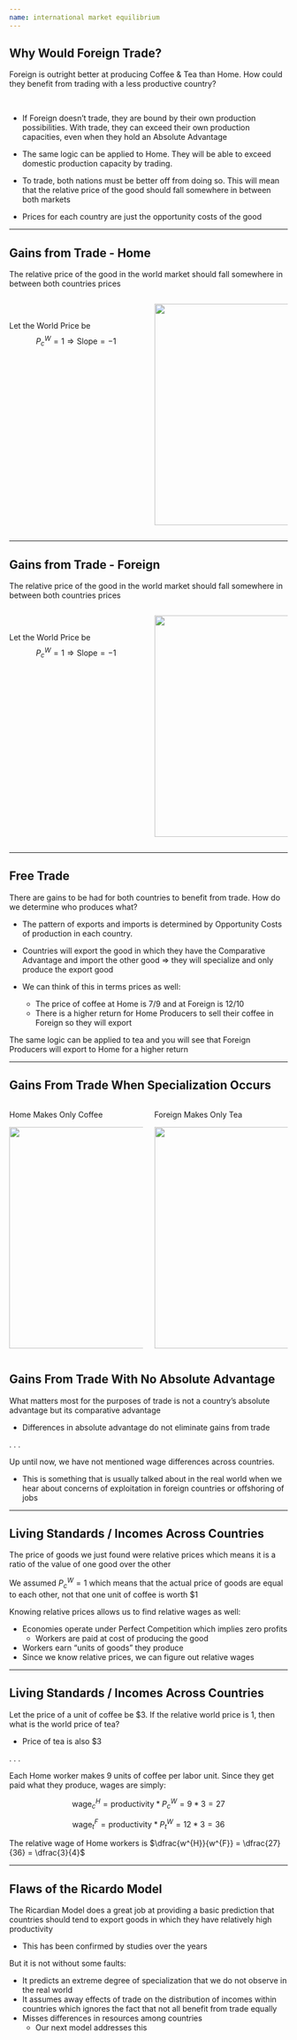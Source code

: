 ```yaml
---
name: international market equilibrium 
---
```


## Why Would Foreign Trade?

[Foreign]{.hi-teal} is outright better at producing [Coffee & Tea]{.hi} than [Home]{.hi-red}.
How could they benefit from trading with a less productive country?

<br>

::: {.incremental}
- If [Foreign]{.hi-teal} doesn't trade, they are bound by their own production possibilities. 
With trade, they can exceed their own production capacities, [even when they hold an Absolute Advantage]{.h}

- The same logic can be applied to [Home]{.hi-red}. 
They will be able to exceed domestic production capacity by trading.

- To trade, both nations must be better off from doing so. 
This will mean that the [relative price]{.h} of the good should fall somewhere in between both markets

- Prices for each country are just the [opportunity costs of the good]{.hi-orange}
:::

---

## Gains from Trade - Home

The [relative price]{.h} of the good in the world market should fall somewhere in between both countries prices 

:::: {.columns}

::: {.column width="50%"}
<br>

\begin{align*}
    P_{c}^{H} &< P_{c}^{W} < P_{c}^{F} \\ \\
    \dfrac{7}{9} &< P_{c}^{W} < \dfrac{12}{10}
\end{align*}

::: {.fragment}
[Let the World Price be ]{.h .align-center}
$$ 
    P_{c}^{W} = 1 \Rightarrow \text{Slope} = -1
$$ 
:::

:::

::: {.column width="50%"}

::: {.fragment}
![](images/Home-Trade-01.png){fig-align="center" height="400"}
:::

:::

::::

---

## Gains from Trade - Foreign

The [relative price]{.h} of the good in the world market should fall somewhere in between both countries prices 

:::: {.columns}

::: {.column width="50%"}
<br>

\begin{align*}
    P_{c}^{H} &< P_{c}^{W} < P_{c}^{F} \\ \\
    \dfrac{7}{9} &< P_{c}^{W} < \dfrac{12}{10}
\end{align*}

[Let the World Price be ]{.h .align-center}
$$ 
    P_{c}^{W} = 1 \Rightarrow \text{Slope} = -1
$$ 

:::

::: {.column width="50%"}

![](images/Foreign-Trade-01.png){fig-align="center" height="400"}

:::

::::

---

## Free Trade

There are gains to be had for [both countries to benefit from trade]{.h}. 
How do we determine who produces what?

::: {.incremental}
- The pattern of exports and imports is determined by [Opportunity Costs]{.hi-orange} of production in each country.

- Countries will [export]{.h} the good in which they have the [Comparative Advantage]{.hi} and [import]{.h} the other good $\Rightarrow$ they will [specialize and only produce the export good]{.h}

- We can think of this in terms prices as well:

    - The price of coffee at [Home is 7/9]{.hi-red} and at [Foreign is 12/10]{.hi-teal}
    - There is a higher return for [Home Producers]{.hi-red} to sell their coffee in [Foreign]{.hi-teal} so they will [export]{.h}
:::

::: {.notes}
The same logic can be applied to tea and you will see that [Foreign Producers]{.hi-teal} will export to [Home]{.hi-red} for a higher return
:::

---

## Gains From Trade When Specialization Occurs

:::: {.columns}

::: {.column width="50%"}
[Home Makes Only Coffee]{.hi-red .align-center}

![](images/Home-Trade-02.png){fig-align="center" height="400"}

:::

::: {.column width="50%"}
[Foreign Makes Only Tea]{.hi-teal .align-center}

![](images/Foreign-Trade-02.png){fig-align="center" height="400"}

:::

::::

## Gains From Trade With No Absolute Advantage

What matters most for the purposes of trade is not a country's [absolute advantage]{.h} but its [comparative advantage]{.h}

- Differences in [absolute advantage]{.h} do not eliminate gains from trade

. . .

Up until now, we have not mentioned wage differences across countries.

- This is something that is usually talked about in the real world when we hear about concerns of exploitation in foreign countries or offshoring of jobs

---

## Living Standards / Incomes Across Countries

The price of goods we just found were [relative prices]{.h} which means it is a ratio of the value of one good over the other

We assumed $P_{c}^{W} = 1$ which means that the [actual]{.hi} price of goods are equal to each other, [not that one unit of coffee is worth $1]{.h}

Knowing [relative prices]{.h} allows us to find [relative wages]{.h} as well:

::: {.incremental}
- Economies operate under Perfect Competition which implies zero profits
    - Workers are paid at cost of producing the good
- Workers earn "units of goods" they produce
- Since we know [relative prices]{.h}, we can figure out [relative wages]{.h}
:::

---

## Living Standards / Incomes Across Countries

Let the price of a unit of coffee be $3. 
If the relative world price is 1, then what is the world price of tea?

::: {.fragment}
- Price of tea is also $3
:::

. . .

Each [Home worker]{.hi-red} makes 9 units of coffee per labor unit. 
Since they get paid what they produce, wages are simply:

::: {.fragment .small}
$$
    \text{wage}_{c}^{H} = \text{productivity} * P_{c}^{W} = 9 * 3 = 27
$$
:::

::: {.fragment .small}
$$
    \text{wage}_{t}^{F} = \text{productivity} * P_{t}^{W} = 12 * 3 = 36
$$
:::

::: {.fragment .small .align-center}
The [relative wage]{.h} of [Home workers]{.hi-red} is $\dfrac{w^{H}}{w^{F}} = \dfrac{27}{36} = \dfrac{3}{4}$
:::

---

## Flaws of the Ricardo Model

The [Ricardian Model]{.h} does a great job at providing a basic prediction that countries should tend to export goods in which they have relatively high productivity

- This has been confirmed by studies over the years

But it is not without some faults:

- It predicts an [extreme degree of specialization]{.hi} that we do not observe in the real world
- It assumes away effects of trade on the [distribution of incomes within countries]{.hi} which ignores the fact that not all benefit from trade equally
- Misses differences in resources among countries 
    - Our next model addresses this